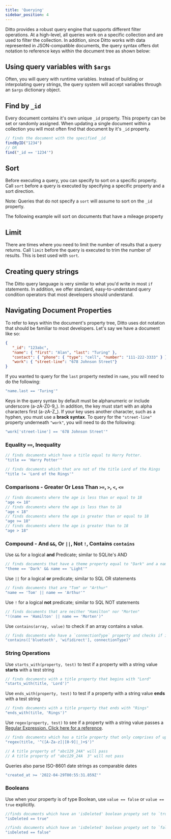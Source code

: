 ```yaml
---
title: 'Querying'
sidebar_position: 4
---
```



Ditto provides a robust query engine that supports different filter operations. At a high-level, all queries work on a specific collection and are used to filter the collection. In addition, since Ditto works with data represented in JSON-compatible documents, the query syntax offers dot notation to reference keys within the document tree as shown below:

<SnippetGroup
  name='query-basic' 
/>

## Using query variables with `$args` 

Often, you will query with runtime variables. Instead of building or
interpolating query strings, the query system will accept variables through an
`$args` dictionary object. 

<SnippetGroup
  name='query-args' 
/>


## Find by `_id`

Every document contains it's own unique `_id` property. This property can be set or randomly assigned. When updating a single document within a collection you will most often find that document by it's `_id` property.

```js
// finds the document with the specified _id
findByID("1234")
// OR
find("_id == '1234'")
```

## Sort

Before executing a query, you can specify to sort on a specific property. Call `sort` before a query is executed by specifying a specific property and a sort direction. 

Note: Queries that do not specify a `sort` will assume to sort on the `_id` property.

The following example will sort on documents that have a mileage property

<SnippetGroup
  name='query-sort' 
/>

## Limit 

There are times where you need to limit the number of results that a query returns. Call `limit` before the query is executed to trim the number of results. This is best used with `sort`.

<SnippetGroup
  name='query-limit' 
/>


## Creating query strings

The Ditto query language is very similar to what you'd write in most `if` statements. In addition, we offer standard, easy-to-understand query condition operators that most developers should understand.


## Navigating Document Properties

To refer to keys within the document's property tree, Ditto uses dot notation that should be familiar to most developers. Let's say we have a document like so:


```json
{
   "_id": "123abc",
   "name": { "first": "Alan", "last": "Turing" },
   "contact": { "phone": { "type": "cell", "number": "111-222-3333" } },
   "work": { "street-line": "678 Johnson Street"}
}
```

If you wanted to query for the `last` property nested in `name`, you will need to do the following:

```js
"name.last == 'Turing'"
```

Keys in the query syntax by default must be alphanumeric or include underscore (a-zA-Z0-9_). In addition, the key must start with an alpha characters first (a-zA-Z_). If your key uses another character, such as a hyphen, you must use a __brack syntax__. To query for the `"street-line"` property underneath `"work"`, you will need to do the following: 

```js
"work['street-line'] == '678 Johnson Street'"
```


### Equality `==`, Inequality

```js
// finds documents which have a title equal to Harry Potter.
"title == 'Harry Potter'"

// finds documents which that are not of the title Lord of the Rings
"title != 'Lord of the Rings'"
```

### Comparisons - Greater Or Less Than `>=`, `>`, `<`, `<=`


```js
// finds documents where the age is less than or equal to 18
"age <= 18"
// finds documents where the age is less than to 18
"age < 18"
// finds documents where the age is greater than or equal to 18
"age >= 18"
// finds documents where the age is greater than to 18
"age > 18"
```

### Compound - And `&&`, Or `||`, Not `!`, Contains `contains`


Use `&&` for a logical __and__ Predicate; similar to SQLite's AND
```js
// finds documents that have a theme property equal to "Dark" and a name property equally to "Light"
"theme == 'Dark' && name == 'Light'"
```

Use `||` for a logical __or__ predicate; similar to SQL OR statements
```js
// finds documents that are "Tom" or "Arthur"
"name == 'Tom' || name == 'Arthur'"
```

Use `!` for a logical __not__ predicate; similar to SQL NOT statements

```js
// finds documents that are neither "Hamilton" nor "Morten"
"!(name == 'Hamilton' || name == 'Morten')"
```

Use `contains(array, value)` to check if an array contains a value. 

```js
// finds documents who have a `connectionType` property and checks if it equals any of the values in a defined array
"contains(['bluetooth', 'wifidirect'], connectionType)"
```


### String Operations

Use `starts_with(property, test)` to test if a property with a string value __starts__ with a test string

```js
// finds documents with a title property that begins with "Lord"
"starts_with(title, 'Lord')"
```

Use `ends_with(property, test)` to test if a property with a string value __ends__ with a test string

```js
// finds documents with a title property that ends with "Rings"
"ends_with(title, 'Rings')"
```

Use `regex(property, test)` to see if a property with a string value passes a [Regular Expression. Click here for a reference](https://developer.mozilla.org/en-US/docs/Web/JavaScript/Guide/Regular_Expressions). 

```js
// finds documents which has a title property that only comprises of upper and lowercase letters, numbers, and underscores. 
"regex(title, '^([A-Za-z]|[0-9]|_)+$')"

// A title property of "abc129_24A" will pass
// A title property of "abc129_24A  3" will not pass
```

Queries also parse ISO-8601 date strings as comparable dates

```js
"created_at >= '2022-04-29T00:55:31.859Z'"
```

### Booleans

Use when your property is of type Boolean, use `value == false` or `value == true` explicitly.

```js
//finds documents which have an 'isDeleted' boolean propety set to `true`
"isDeleted == true"
```

```js
//finds documents which have an 'isDeleted' boolean propety set to `false`
"isDeleted == false"
```
